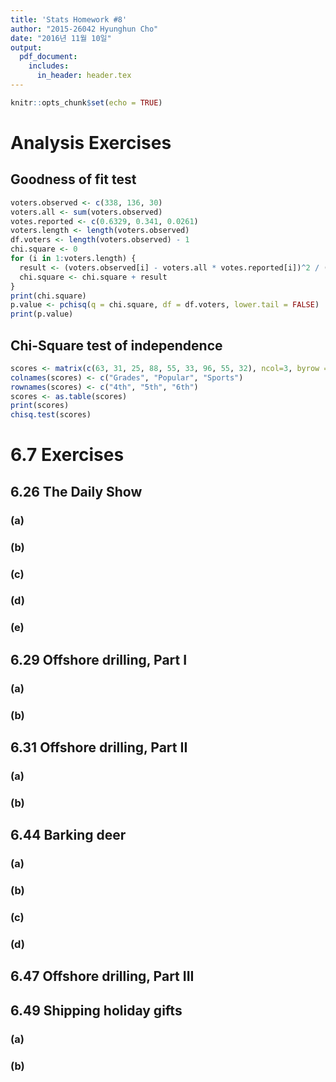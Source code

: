 ```yaml
---
title: 'Stats Homework #8'
author: "2015-26042 Hyunghun Cho"
date: "2016년 11월 10일"
output:
  pdf_document:
    includes:
      in_header: header.tex
---
```


```r
knitr::opts_chunk$set(echo = TRUE)
```

# Analysis Exercises
## Goodness of fit test

```r
voters.observed <- c(338, 136, 30)
voters.all <- sum(voters.observed)
votes.reported <- c(0.6329, 0.341, 0.0261)
voters.length <- length(voters.observed)
df.voters <- length(voters.observed) - 1
chi.square <- 0
for (i in 1:voters.length) {
  result <- (voters.observed[i] - voters.all * votes.reported[i])^2 / (voters.all * votes.reported[i])
  chi.square <- chi.square + result
}
print(chi.square)
p.value <- pchisq(q = chi.square, df = df.voters, lower.tail = FALSE)
print(p.value)
```

## Chi-Square test of independence

```r
scores <- matrix(c(63, 31, 25, 88, 55, 33, 96, 55, 32), ncol=3, byrow = TRUE)
colnames(scores) <- c("Grades", "Popular", "Sports")
rownames(scores) <- c("4th", "5th", "6th")
scores <- as.table(scores)
print(scores)
chisq.test(scores)
```

# 6.7 Exercises

## 6.26 The Daily Show

### (a)

### (b)

### (c)

### (d)

### (e)

## 6.29 Offshore drilling, Part I

### (a)

### (b)

## 6.31 Offshore drilling, Part II

### (a)

### (b)

## 6.44 Barking deer

### (a)

### (b)

### (c)

### (d)

## 6.47 Offshore drilling, Part III



## 6.49 Shipping holiday gifts

### (a)

### (b)

